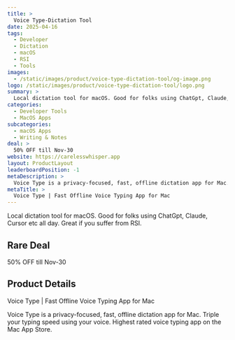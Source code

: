 ```yaml
---
title: >
  Voice Type-Dictation Tool
date: 2025-04-16
tags:
  - Developer
  - Dictation
  - macOS
  - RSI
  - Tools
images:
  - /static/images/product/voice-type-dictation-tool/og-image.png
logo: /static/images/product/voice-type-dictation-tool/logo.png
summary: >
  Local dictation tool for macOS. Good for folks using ChatGpt, Claude, Cursor etc all day. Great if you suffer from RSI.
categories:
  - Developer Tools
  - MacOS Apps
subcategories:
  - macOS Apps
  - Writing & Notes
deal: >
  50% OFF till Nov-30
website: https://carelesswhisper.app
layout: ProductLayout
leaderboardPosition: -1
metaDescription: >
  Voice Type is a privacy-focused, fast, offline dictation app for Mac. Triple your typing speed using your voice. Highest rated voice typing app on the Mac App Store.
metaTitle: >
  Voice Type | Fast Offline Voice Typing App for Mac
---
```

Local dictation tool for macOS. Good for folks using ChatGpt, Claude, Cursor etc all day. Great if you suffer from RSI.

## Rare Deal

50% OFF till Nov-30

## Product Details

Voice Type | Fast Offline Voice Typing App for Mac

Voice Type is a privacy-focused, fast, offline dictation app for Mac. Triple your typing speed using your voice. Highest rated voice typing app on the Mac App Store.
